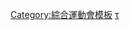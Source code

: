 {{template category|topic=[[亞洲青年運動會|亞洲青年運動會]]}}

[[Category:綜合運動會模板|Category:綜合運動會模板]]
[[Category:亞洲青年運動會|τ]]